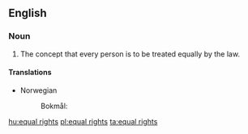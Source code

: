 ==English==
{{slim-wikipedia}}

===Noun===
{{en-plural noun|head=[[equal]] [[rights]]}}

# The concept that every person is to be treated equally by the law.

====Translations====
{{trans-top|concept of equal treatment}}
* Norwegian
*: Bokmål: {{t|nb|like rettigheter|p}}
{{trans-mid}}
{{trans-bottom}}

[[hu:equal rights]]
[[pl:equal rights]]
[[ta:equal rights]]